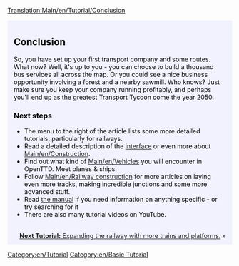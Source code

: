 [[Translation:Main/en/Tutorial/Conclusion]]{{en/-}}
{{en/Tabs|5|5
|Tutorial|1. Starting<!--
-->|Tutorial/Buses|2. Buses<!--
-->|Tutorial/Trains|3. Trains<!--
-->|Tutorial/Planes|4. Planes<!--
-->|Tutorial/Conclusion|5. Conclusion}}
<div style="padding:.5em 1em 1em 1em; border-top:none; background-color:#f1f2fe; color:#000;">
{{tutorial}}
==Conclusion==
So, you have set up your first transport company and some routes. What now? Well, it's up to you - you can choose to build a thousand bus services all across the map. Or you could see a nice business opportunity involving a forest and a nearby sawmill. Who knows? Just make sure you keep your company running profitably, and perhaps you'll end up as the greatest Transport Tycoon come the year 2050.

===Next steps===
* The menu to the right of the article lists some more detailed tutorials, particularly for railways.
* Read a detailed description of the [[Main/en/Game interface|interface]] or even more about [[Main/en/Construction]].
* Find out what kind of [[Main/en/Vehicles]] you will encounter in OpenTTD. Meet planes & ships.
* Follow [[Main/en/Railway construction]] for more articles on laying even more tracks, making incredible junctions and some more advanced stuff.
* Read [[Main/en/OpenTTD|the manual]] if you need information on anything specific - or try searching for it
* There are also many tutorial videos on YouTube.

<br style="clear:both;">
<span style="float: right">[[Main/en/Tutorial/Two Platforms|'''Next Tutorial:''' Expanding the railway with more trains and platforms.]] &raquo;</span>
</div>
[[Category:en/Tutorial]]
[[Category:en/Basic Tutorial]]